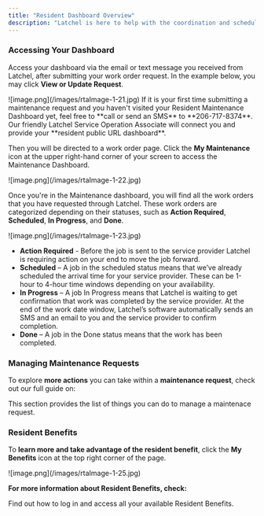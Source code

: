 ```yaml
---
title: "Resident Dashboard Overview"
description: "Latchel is here to help with the coordination and scheduling of service requests. And you can do this as a resident by accessing your dashboard."
---
```


### **Accessing Your Dashboard**

Access your dashboard via the email or text message you received from Latchel, after submitting your work order request. In the example below, you may click **View or Update Request**.

<Frame>
  ![image.png](/images/rtaImage-1-21.jpg)
</Frame>

<Tip>
  If it is your first time submitting a maintenance request and you haven't visited your Resident Maintenance Dashboard yet, feel free to **call or send an SMS** to **206-717-8374**. Our friendly Latchel Service Operation Associate will connect you and provide your **resident public URL dashboard**.
</Tip>

Then you will be directed to a work order page. Click the **My Maintenance** icon at the upper right-hand corner of your screen to access the Maintenance Dashboard.

<Frame>
  ![image.png](/images/rtaImage-1-22.jpg)
</Frame>

Once you're in the Maintenance dashboard, you will find all the work orders that you have requested through Latchel. These work orders are categorized depending on their statuses, such as **Action Required**, **Scheduled**, **In Progress**, and **Done**.

<Frame>
  ![image.png](/images/rtaImage-1-23.jpg)
</Frame>

- **Action Required** - Before the job is sent to the service provider Latchel is requiring action on your end to move the job forward.
- **Scheduled** – A job in the scheduled status means that we’ve already scheduled the arrival time for your service provider. These can be 1-hour to 4-hour time windows depending on your availability.
- **In Progress** – A job In Progress means that Latchel is waiting to get confirmation that work was completed by the service provider. At the end of the work date window, Latchel’s software automatically sends an SMS and an email to you and the service provider to confirm completion.
- **Done** – A job in the Done status means that the work has been completed.

### **Managing Maintenance Requests**

To explore **more actions** you can take within a **maintenance request**, check out our full guide on:

<Card title="Maintenance Request Guides" icon="house-building" iconType="duotone" href="/s/topic/0TO5e000000h9wrGAA/Maintenance-Request-Guides-Overview">
  This section provides the list of things you can do to manage a maintenace request.
</Card>

### **Resident Benefits**

To **learn more and take advantage of the resident benefit**, click the **My Benefits** icon at the top right corner of the page.

<Frame>
  ![image.png](/images/rtaImage-1-25.jpg)
</Frame>

**For more information about Resident Benefits, check:**

<Card title="Accessing Your Resident Benefits Hub" icon="clipboard-list-check" iconType="duotone" href="/s/topic/0TO5e000000h9wrGAA/Accessing-Your-Resident-Benefits-Hub">
  Find out how to log in and access all your available Resident Benefits.
</Card>